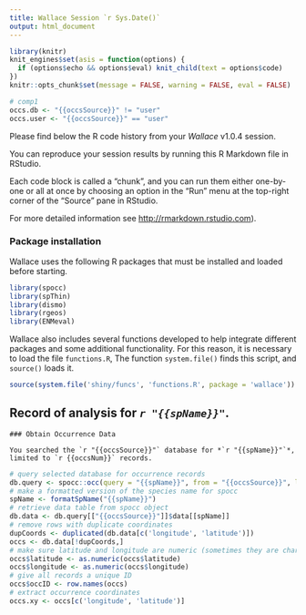```yaml
---
title: Wallace Session `r Sys.Date()`
output: html_document
---
```


```r
library(knitr)
knit_engines$set(asis = function(options) {
  if (options$echo && options$eval) knit_child(text = options$code)
})
knitr::opts_chunk$set(message = FALSE, warning = FALSE, eval = FALSE)
```

```r
# comp1
occs.db <- "{{occsSource}}" != "user"
occs.user <- "{{occsSource}}" == "user"
```

Please find below the R code history from your *Wallace* v1.0.4 session. 

You can reproduce your session results by running this R Markdown file in RStudio. 

Each code block is called a "chunk", and you can run them either one-by-one or all at once by choosing an option in the "Run" menu at the top-right corner of the "Source" pane in RStudio. 

For more detailed information see <http://rmarkdown.rstudio.com>).

### Package installation

Wallace uses the following R packages that must be installed and loaded before starting.
```r
library(spocc)
library(spThin)
library(dismo)
library(rgeos)
library(ENMeval)
```

Wallace also includes several functions developed to help integrate different packages and some additional functionality. For this reason, it is necessary to load the file `functions.R`, The function `system.file()` finds this script, and `source()` loads it.

```r
source(system.file('shiny/funcs', 'functions.R', package = 'wallace'))
```

## Record of analysis for *`r "{{spName}}"`*.

```asis
### Obtain Occurrence Data
```

```asis
You searched the `r "{{occsSource}}"` database for *`r "{{spName}}"`*, limited to `r {{occsNum}}` records. 
```

```r
# query selected database for occurrence records
db.query <- spocc::occ(query = "{{spName}}", from = "{{occsSource}}", limit = {{occsNum}}, has_coords = TRUE)
# make a formatted version of the species name for spocc
spName <- formatSpName("{{spName}}")
# retrieve data table from spocc object
db.data <- db.query[["{{occsSource}}"]]$data[[spName]]
# remove rows with duplicate coordinates
dupCoords <- duplicated(db.data[c('longitude', 'latitude')])
occs <- db.data[!dupCoords,]
# make sure latitude and longitude are numeric (sometimes they are characters)
occs$latitude <- as.numeric(occs$latitude)
occs$longitude <- as.numeric(occs$longitude)
# give all records a unique ID
occs$occID <- row.names(occs)
# extract occurrence coordinates
occs.xy <- occs[c('longitude', 'latitude')]
```
